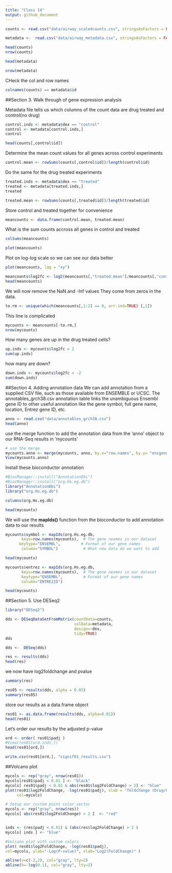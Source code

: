 ```yaml
---
title: "Class 14"
output: github_document
---
```


```r
counts <- read.csv("data/airway_scaledcounts.csv", stringsAsFactors = FALSE)
```

```r
metadata <-  read.csv("data/airway_metadata.csv", stringsAsFactors = FALSE)
```

```r
head(counts)
nrow(counts)
```

```r
head(metadata)
```

```r
nrow(metadata)
```

CHeck the col and row names
```r
colnames(counts) == metadata$id
```

##Section 3. Walk through of gene expression analysis

Metadata file tells us which columns of the count data are drug treated and control(no drug)

```r
control.inds <- metadata$dex == "control"
control <- metadata[control.inds,]
control
```

```r
head(counts[,control$id])
```


Determine the mean count values for all genes across control experiments

```r
control.mean <- rowSums(counts[,control$id])/length(control$id)
```

Do the same for the drug treated experiments

```r
treated.inds <- metadata$dex == "treated"
treated <- metadata[treated.inds,]
treated
```

```r
treated.mean <- rowSums(counts[,treated$id])/length(treated$id)
```


Store control and treated together for convenience

```r
meancounts <- data.frame(control.mean, treated.mean)
```

What is the sum counts accross all genes in control and treated

```r
colSums(meancounts)
```

```r
plot(meancounts)
```


Plot on log-log scale so we can see our data better
```r
plot(meancounts, log = "xy")
```

```r
meancounts$log2fc <- log2(meancounts[,"treated.mean"]/meancounts[,"control.mean"])
head(meancounts)
```

We will now remove the NaN and -Inf values
They come from zeros in the data. 



```r
to.rm <- unique(which(meancounts[,1:2] == 0, arr.ind=TRUE) [,1])
```
This line is complicated


```r
mycounts <- meancounts[-to.rm,]
nrow(mycounts)
```

How many genes are up in the drug treated cells?

```r
up.inds <- mycounts$log2fc > 2
sum(up.inds)
```

how many are down?


```r
down.inds <- mycounts$log2fc < -2
sum(down.inds)
```

##Section 4. Adding annotation data
We can add annotation from a supplied CSV file, such as those available from ENSEMBLE or UCSC. The annotables_grch38.csv annotation table links the unambiguous Ensembl gene ID to other useful annotation like the gene symbol, full gene name, location, Entrez gene ID, etc.

```r
anno <- read.csv("data/annotables_grch38.csv")
head(anno)
```



use the merge function to add the annotation data from the 'anno' object to our RNA-Seq results in 'mycounts'
```r
# use the merge 
mycounts.anno <- merge(mycounts, anno, by.x="row.names", by.y= "ensgene")
View(mycounts.anno)
```

Install these bioconductor annotation

```r
#BiocManager::install("AnnotationDbi")
#BiocManager::install("org.Hs.eg.db")
library("AnnotationDbi")
library("org.Hs.eg.db")
```

```r
columns(org.Hs.eg.db)
```

```r
head(mycounts)
```


We will use the **mapIds()** function from the bioconductor to add annotation data to our results
```r
mycounts$symbol <- mapIds(org.Hs.eg.db, 
       keys=row.names(mycounts),  # The gene neames in our dataset
      keytype="ENSEMBL",         # Format of our gene names
       column="SYMBOL")           # What new data do we want to add
```

```r
head(mycounts)
```

```r
mycounts$entrez <- mapIds(org.Hs.eg.db, 
       keys=row.names(mycounts),  # The gene neames in our dataset
       keytype="ENSEMBL",         # Format of our gene names
       column="ENTREZID")   
```

```r
head(mycounts)
```

##Section 5. Use DESeq2
```r
library("DESeq2")
```


```r
dds <- DESeqDataSetFromMatrix(countData=counts, 
                              colData=metadata, 
                              design=~dex, 
                              tidy=TRUE)
dds
```

```r
dds <-  DESeq(dds)
```

```r
res <- results(dds)
head(res)
```
we now have log2foldchange and pvalue

```r
summary(res)
```

```r
res05 <- results(dds, alpha = 0.05)
summary(res05)
```

store our results as a data.frame object
```r
res01 <- as.data.frame(results(dds, alpha=0.01))
head(res01)
```

Let's order our results by the adjusted p-value

```r
ord <- order( res01$padj )
#View(res01[ord.inds,])
head(res01[ord,])
```

```r
write.csv(res01[ord,], "signif01_results.csv")
```

##Volcano plot
```r
mycols <- rep("gray", nrow(res01))
mycols[res01$padj < 0.01 ] <- "black"
mycols[ res01$padj < 0.01 & abs(res01$log2FoldChange) > 2] <- "blue"
plot(res01$log2FoldChange, -log(res01$padj), xlab = "foldchange (Drug/Control)", ylab = "-log(P-value)",
     col=mycols)
```




```r
# Setup our custom point color vector 
mycols <- rep("gray", nrow(res))
mycols[ abs(res01$log2FoldChange) > 2 ]  <- "red" 


inds <- (res$padj < 0.01) & (abs(res$log2FoldChange) > 2 )
mycols[ inds ] <- "blue"
```


```r
#Volcano plot with custom colors
plot( res01$log2FoldChange, -log(res01$padj),
col=mycols, ylab="-Log(P-value)", xlab="Log2(FoldChange)" )

abline(v=c(-2,2), col="gray", lty=2)
abline(h=-log(0.1), col="gray", lty=2)
```
